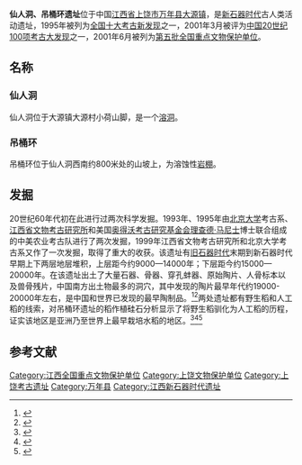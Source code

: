 {{coord|28|44|11|N|117|10|23|E|display=title|scale:10000}}
{{文物保护单位
| 级别 = 全国
| 名称 = 仙人洞、吊桶环遗址
| 图片 = [[File:Wannian_Xianrendong_yizhi_8789.jpg|220px]]
| 所在 = [[江西省|江西省]][[万年县|万年县]]
| 分类 = 古遗址
| 时代 = [[新石器时代|新石器时代]]
| 编号 = 第五批第54项（分类编号I-54）
| 登录 = 2001年6月25日
}}
'''仙人洞、吊桶环遗址'''位于中国[[江西省|江西省]][[上饶市|上饶市]][[万年县|万年县]][[大源镇|大源镇]]，是[[新石器时代|新石器时代]]古人类活动遗址，1995年被列为[[全国十大考古新发现|全国十大考古新发现]]之一，2001年3月被评为[[中国20世纪100项考古大发现|中国20世纪100项考古大发现]]之一，2001年6月被列为[[第五批全国重点文物保护单位|第五批全国重点文物保护单位]]。
==名称==
===仙人洞===
仙人洞位于大源镇大源村小荷山脚，是一个[[溶洞|溶洞]]。
===吊桶环===
吊桶环位于仙人洞西南约800米处的山坡上，为溶蚀性[[岩棚|岩棚]]。
==发掘==
20世纪60年代初在此进行过两次科学发掘。1993年、1995年由[[北京大学|北京大学]]考古系、[[江西省文物考古研究所|江西省文物考古研究所]]和美国[[奥得沃考古研究基金会|奥得沃考古研究基金会]][[理查德·马尼士|理查德·马尼士]]博士联合组成的中美农业考古队进行了两次发掘，1999年江西省文物考古研究所和北京大学考古系又作了一次发掘，取得了重大的收获。该遗址有[[旧石器时代|旧石器时代]]末期到新石器时代早期上下两层地层堆积，上层距今约9000—14000年；下层距今约15000—20000年。在该遗址出土了大量石器、骨器、穿孔蚌器、原始陶片、人骨标本以及兽骨残片，中国南方出土物最多的洞穴，其中发现的陶片最早年代约19000-20000年左右，是中国和世界已发现的最早陶制品。<ref>{{cite web|url=http://content.usatoday.com/communities/ondeadline/post/2012/06/pottery-found-in-from-china-cave-confirmed-as-worlds-oldest/1#.UDiyGtZlRv0|title=Pottery found in China cave confirmed as world's oldest|author=Stanglin, Douglas|publisher=''[[USA_Today|USA Today]]''|date=2012-06-29|accessdate=2017-12-04|archive-date=2020-10-15|archive-url=https://web.archive.org/web/20201015135312/http://content.usatoday.com/communities/ondeadline/post/2012/06/pottery-found-in-from-china-cave-confirmed-as-worlds-oldest/1#.UDiyGtZlRv0|dead-url=no}}</ref><ref name=Xianrendong>{{cite journal|title=Early Pottery at 20,000 Years Ago in Xianrendong Cave, China|journal=[[Science_(journal)|Science]]|date=June 29, 2012|volume=336|issue=6089|pages=1696–1700|doi=10.1126/science.1218643|url=http://www.sciencemag.org/content/336/6089/1696|accessdate=June 29, 2012|bibcode=2012Sci...336.1696W|pmid=22745428|author1=Wu|first1=X|last2=Zhang|first2=C|last3=Goldberg|first3=P|last4=Cohen|first4=D|last5=Pan|first5=Y|last6=Arpin|first6=T|last7=Bar-Yosef|first7=O|archive-date=2016-01-02|archive-url=https://web.archive.org/web/20160102190329/http://www.sciencemag.org/content/336/6089/1696|dead-url=no}}</ref>两处遗址都有野生稻和人工稻的线索，对吊桶环遗址的稻作植硅石分析显示了将野生稻驯化为人工稻的历程，证实该地区是亚洲乃至世界上最早栽培水稻的地区。<ref>{{cite web|title=1995年度中国十大考古新发现之——万年仙人洞和吊桶环遗址|publisher=江西考古|url=http://www.jxmuseum.cn/jxkg/zdfx_wn.htm|deadurl=yes|archiveurl=https://web.archive.org/web/20110703001442/http://www.jxmuseum.cn/jxkg/zdfx_wn.htm|archivedate=2011-07-03|accessdate=2011-05-16}}</ref><ref>{{cite web|title=江西万年县大源乡仙人洞和吊桶环遗址|publisher=新华网江西频道|url=http://www.jx.xinhuanet.com/ztdj/2007-07/02/content_10453856.htm|deadurl=yes|archiveurl=https://web.archive.org/web/20160304132851/http://www.jx.xinhuanet.com/ztdj/2007-07/02/content_10453856.htm|archivedate=2016-03-04|accessdate=2011-05-16}}</ref><ref>{{cite journal |title=江西万年仙人洞与吊桶环遗址——旧石器时代向新石器时代过渡模式的个案研究 |author=彭适凡, 周广明 |journal=农业考古 |year=2004 |volume= |issue=3 |pages=29-39 |url=http://www.cqvip.com/qk/97029x/200403/10649555.html |access-date=2011-05-16 |archive-date=2020-11-05 |archive-url=https://web.archive.org/web/20201105084219/http://www.cqvip.com/qk/97029x/200403/10649555.html |dead-url=no }}</ref>

{{Gallery
|width = 300
|height = 
|lines = 1
|File:Wannian Xianrendong yizhi 8816.jpg|仙人洞口
|File:Wannian Xianrendong yizhi 8805.jpg|仙人洞内
|File:National Museum of China 2014.02.01 14-43-38.jpg|陶罐，距今约1万年，1962年仙人洞出土
}}

==参考文献==
{{commonscat|Xianrendong & Diaotonghuan Site}}
{{reflist}}

{{江西全国重点文物保护单位}}
{{Neolithic cultures of China}}

{{DEFAULTSORT:X}}
[[Category:江西全国重点文物保护单位|Category:江西全国重点文物保护单位]]
[[Category:上饶文物保护单位|Category:上饶文物保护单位]]
[[Category:上饶考古遗址|Category:上饶考古遗址]]
[[Category:万年县|Category:万年县]]
[[Category:江西新石器时代遗址|Category:江西新石器时代遗址]]